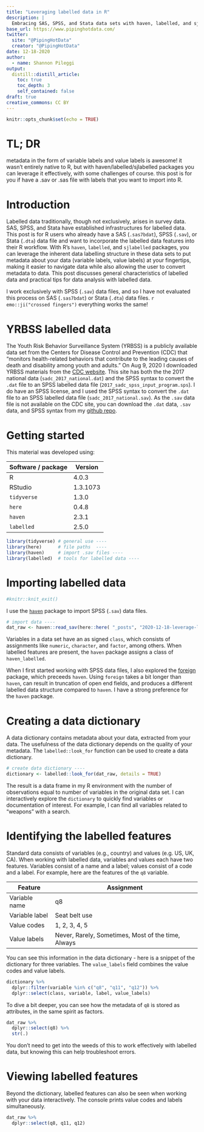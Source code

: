 ```yaml
---
title: "Leveraging labelled data in R"
description: |
  Embracing SAS, SPSS, and Stata data sets with haven, labelled, and sjlabelled
base_url: https://www.pipinghotdata.com/
twitter:
  site: "@PipingHotData"
  creator: "@PipingHotData"
date: 12-18-2020
author:
  - name: Shannon Pileggi
output:
  distill::distill_article:
    toc: true
    toc_depth: 3
    self_contained: false
draft: true
creative_commons: CC BY
---
```


```r
knitr::opts_chunk$set(echo = TRUE)
```

# TL; DR

metadata in the form of variable labels and value labels is awesome!  it wasn't entirely native to R, but with haven/labelled/sjlabelled packages you can leverage it effectively, with some challenges of course. this post is for you if have a .sav or .sas file with labels that you want to import into R. 

# Introduction 

Labelled data traditionally, though not exclusively, arises in survey data. SAS, SPSS, and Stata have established infrastructures for labelled data. This post is for R users who already have a SAS (`.sas7bdat`), SPSS (`.sav`), or Stata (`.dta`) data file and want to incorporate the labelled data features into their R workflow. With R’s `haven`, `labelled`, and `sjlabelled` packages, you can leverage the inherent data labelling structure in these data sets to put metadata about your data (variable labels, value labels) at your fingertips, making it easier to navigate data while also allowing the user to convert metadata to data. This post discusses general characteristics of labelled data and practical tips for data analysis with labelled data.  

<aside>
I work exclusively with SPSS (`.sav`) data files, and so I have not evaluated this process on SAS (`.sas7bdat`) or Stata (`.dta`) data files. `r emo::ji("crossed fingers")` everything works the same!
</aside>

# YRBSS labelled data

The Youth Risk Behavior Surveillance System (YRBSS) is a publicly available data set from the Centers for Disease Control and Prevention (CDC) that "monitors health-related behaviors that contribute to the leading causes of death and disability among youth and adults." On Aug 9, 2020 I downloaded YRBSS materials from the [CDC website](https://www.cdc.gov/healthyyouth/data/yrbs/data.htm). This site has both the the 2017 national data (`sadc_2017_national.dat`) and the SPSS syntax to convert the `.dat` file to an SPSS labelled data file (`2017_sadc_spss_input_program.sps`). I do have an SPSS license, and I used the SPSS syntax to convert the `.dat` file to an SPSS labelled data file (`sadc_2017_national.sav`). As the `.sav` data file is not available on the CDC site, you can download the `.dat` data, `.sav` data, and SPSS syntax from my [github repo](https://github.com/shannonpileggi/pipinghotdata_distill/tree/master/_posts/2020-12-18-leverage-labelled-data-in-r/data).

# Getting started 

This material was developed using:

| Software / package  | Version               |
|---------------------|-----------------------|
| R                   | 4.0.3                 | 
| RStudio             | 1.3.1073              | 
| `tidyverse`         | 1.3.0                 |
| `here`              | 0.4.8                 |
| `haven`             | 2.3.1                 |
| `labelled`          | 2.5.0                 |

```r
library(tidyverse) # general use ----
library(here)      # file paths  ----
library(haven)     # import .sav files ----  
library(labelled)  # tools for labelled data ----
```


# Importing labelled data

```r
#knitr::knit_exit()
```

I use the [`haven`](https://haven.tidyverse.org/) package to import SPSS (`.sav`) data files.  

```r
# import data ----
dat_raw <- haven::read_sav(here::here( "_posts", "2020-12-18-leverage-labelled-data-in-r", "data", "sadc_2017_national.sav"))
```

Variables in a data set have an as
signed `class`, which consists of assignments like `numeric`, `character`, and `factor`, among others. When labelled features are present, the `haven` package assigns a class of `haven_labelled`. 

When I first started working with SPSS data files, I also explored the [foreign](https://cran.r-project.org/web/packages/foreign/index.html) package, which preceeds `haven`.
Using `foreign` takes a bit longer than `haven`, can result in truncation of open end fields, and produces a different labelled data structure compared to `haven`. I have a strong preference for the `haven` package. 


# Creating a data dictionary

A data dictionary contains metadata about your data, extracted from your data.  The usefulness
of the data dictionary depends on the quality of your metadata.  The `labelled::look_for` function
can be used to create a data dictionary.

```r
# create data dictionary ----
dictionary <- labelled::look_for(dat_raw, details = TRUE)
```

The result is a data frame in my R environment with the number of observations equal to number of variables in the original data set.  I can interactively explore the `dictionary` to quickly find variables or documentation of interest.  For example, I can find all variables related to "weapons" with a search.

<insert gif>


# Identifying the labelled features

Standard data consists of variables (e.g., country) and values (e.g. US, UK, CA). When
working with labelled data, variables and values each have two features. Variables consist
of a name and a label; values consist of a code and a label. For example, here are the 
features of the `q8` variable.

| Feature        | Assignment    |
|----------------|---------------|
| Variable name  | q8            |
| Variable label | Seat belt use |
| Value codes    | 1, 2, 3, 4, 5 |
| Value labels   | Never, Rarely, Sometimes, Most of the time, Always |

You can see this information in the data dictionary - here is a snippet of the dictionary
for three variables. The `value_labels` field combines the value codes and value labels.

```r
dictionary %>% 
  dplyr::filter(variable %in% c("q8", "q11", "q12")) %>% 
  dplyr::select(class, variable, label, value_labels) 
```

To dive a bit deeper, you can see how the metadata of `q8` is stored as attributes, in the same spirit as factors.  

```r
dat_raw %>% 
  dplyr::select(q8) %>% 
  str(.)
```
You don't need to get into the weeds of this to work effectively with labelled data, but knowing
this can help troubleshoot errors. 

# Viewing labelled features

Beyond the dictionary, labelled features can also be seen when working with your data interactively. The 
console prints value codes and labels simultaneously.

```r
dat_raw %>% 
  dplyr::select(q8, q11, q12) 
```

